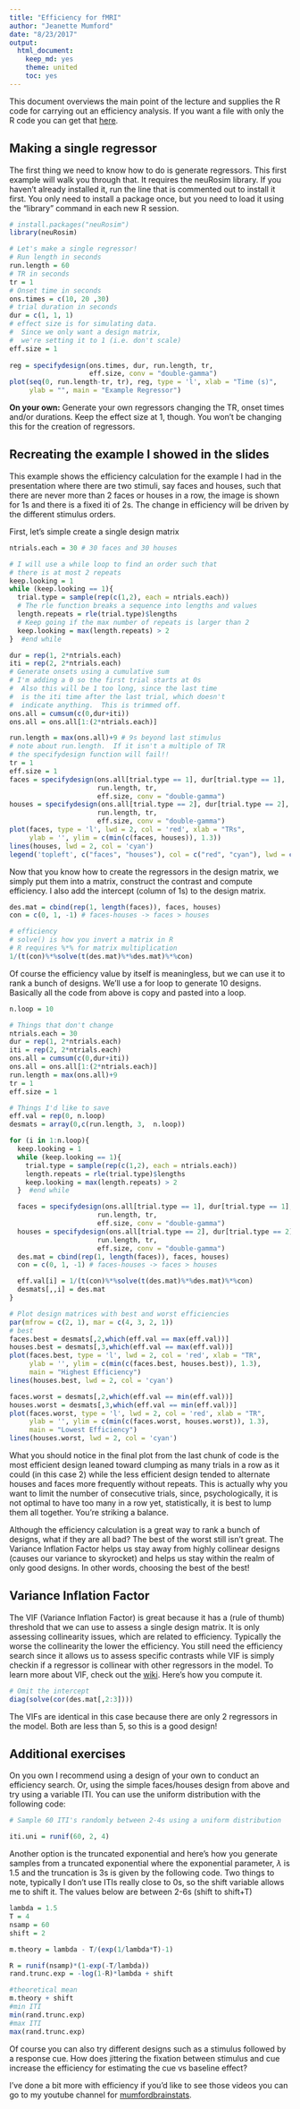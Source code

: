 ```yaml
---
title: "Efficiency for fMRI"
author: "Jeanette Mumford"
date: "8/23/2017"
output:
  html_document:
    keep_md: yes
    theme: united
    toc: yes
---
```


This document overviews the main point of the lecture and supplies the R code for carrying out an efficiency analysis.  If you want a file with only the R code you can get that [here](https://github.com/jmumford/OnlineBrainIntensive2017/blob/master/design_efficiency_mumford.R).

## Making a single regressor
The first thing we need to know how to do is generate regressors.  This first example will walk you through that.  It requires the neuRosim library.  If you haven't already installed it, run the line that is commented out to install it first.  You only need to install a package once, but you need to load it using the "library" command in each new R session.

```r
# install.packages("neuRosim")
library(neuRosim)

# Let's make a single regressor!
# Run length in seconds
run.length = 60
# TR in seconds
tr = 1
# Onset time in seconds
ons.times = c(10, 20 ,30)
# trial duration in seconds
dur = c(1, 1, 1)
# effect size is for simulating data.  
#  Since we only want a design matrix, 
#  we're setting it to 1 (i.e. don't scale)
eff.size = 1
 
reg = specifydesign(ons.times, dur, run.length, tr,
                    eff.size, conv = "double-gamma")
plot(seq(0, run.length-tr, tr), reg, type = 'l', xlab = "Time (s)",
     ylab = "", main = "Example Regressor")
```

**On your own:** Generate your own regressors changing the TR, onset times and/or durations.  Keep the effect size at 1, though.  You won't be changing this for the creation of regressors.

## Recreating the example I showed in the slides
This example shows the efficiency calculation for the example I had in the presentation where there are two stimuli, say faces and houses, such that there are never more than 2 faces or houses in a row, the image is shown for 1s and there is a fixed iti of 2s.  The change in efficiency will be driven by the different stimulus orders.

First, let's simple create a single design matrix
```r

ntrials.each = 30 # 30 faces and 30 houses

# I will use a while loop to find an order such that 
# there is at most 2 repeats 
keep.looking = 1
while (keep.looking == 1){
  trial.type = sample(rep(c(1,2), each = ntrials.each))
  # The rle function breaks a sequence into lengths and values
  length.repeats = rle(trial.type)$lengths
  # Keep going if the max number of repeats is larger than 2
  keep.looking = max(length.repeats) > 2
}  #end while

dur = rep(1, 2*ntrials.each)
iti = rep(2, 2*ntrials.each)
# Generate onsets using a cumulative sum
# I'm adding a 0 so the first trial starts at 0s
#  Also this will be 1 too long, since the last time
#  is the iti time after the last trial, which doesn't 
#  indicate anything.  This is trimmed off.
ons.all = cumsum(c(0,dur+iti))
ons.all = ons.all[1:(2*ntrials.each)]

run.length = max(ons.all)+9 # 9s beyond last stimulus
# note about run.length.  If it isn't a multiple of TR
# the specifydesign function will fail!!
tr = 1
eff.size = 1
faces = specifydesign(ons.all[trial.type == 1], dur[trial.type == 1],
                      run.length, tr,
                      eff.size, conv = "double-gamma")
houses = specifydesign(ons.all[trial.type == 2], dur[trial.type == 2],
                      run.length, tr,
                      eff.size, conv = "double-gamma")
plot(faces, type = 'l', lwd = 2, col = 'red', xlab = "TRs", 
     ylab = '', ylim = c(min(c(faces, houses)), 1.3))
lines(houses, lwd = 2, col = 'cyan')
legend('topleft', c("faces", "houses"), col = c("red", "cyan"), lwd = c(2,2), bty = 'n')
```

Now that you know how to create the regressors in the design matrix, we simply put them into a matrix, construct the contrast and compute efficiency.  I also add the intercept (column of 1s) to the design matrix.
```r
des.mat = cbind(rep(1, length(faces)), faces, houses)
con = c(0, 1, -1) # faces-houses -> faces > houses

# efficiency
# solve() is how you invert a matrix in R
# R requires %*% for matrix multiplication
1/(t(con)%*%solve(t(des.mat)%*%des.mat)%*%con)
```
Of course the efficiency value by itself is meaningless, but we can use it to rank a bunch of designs.  We'll use a for loop to generate 10 designs.  Basically all the code from above is copy and pasted into a loop.  
```r

n.loop = 10

# Things that don't change
ntrials.each = 30 
dur = rep(1, 2*ntrials.each)
iti = rep(2, 2*ntrials.each)
ons.all = cumsum(c(0,dur+iti))
ons.all = ons.all[1:(2*ntrials.each)]
run.length = max(ons.all)+9 
tr = 1
eff.size = 1

# Things I'd like to save
eff.val = rep(0, n.loop)
desmats = array(0,c(run.length, 3,  n.loop))

for (i in 1:n.loop){
  keep.looking = 1
  while (keep.looking == 1){
    trial.type = sample(rep(c(1,2), each = ntrials.each))
    length.repeats = rle(trial.type)$lengths 
    keep.looking = max(length.repeats) > 2
  }  #end while

  faces = specifydesign(ons.all[trial.type == 1], dur[trial.type == 1],
                      run.length, tr,
                      eff.size, conv = "double-gamma")
  houses = specifydesign(ons.all[trial.type == 2], dur[trial.type == 2],
                      run.length, tr,
                      eff.size, conv = "double-gamma")
  des.mat = cbind(rep(1, length(faces)), faces, houses)
  con = c(0, 1, -1) # faces-houses -> faces > houses

  eff.val[i] = 1/(t(con)%*%solve(t(des.mat)%*%des.mat)%*%con)
  desmats[,,i] = des.mat
}

# Plot design matrices with best and worst efficiencies
par(mfrow = c(2, 1), mar = c(4, 3, 2, 1))
# best
faces.best = desmats[,2,which(eff.val == max(eff.val))]
houses.best = desmats[,3,which(eff.val == max(eff.val))]
plot(faces.best, type = 'l', lwd = 2, col = 'red', xlab = "TR", 
     ylab = '', ylim = c(min(c(faces.best, houses.best)), 1.3),
     main = "Highest Efficiency")
lines(houses.best, lwd = 2, col = 'cyan')

faces.worst = desmats[,2,which(eff.val == min(eff.val))]
houses.worst = desmats[,3,which(eff.val == min(eff.val))]
plot(faces.worst, type = 'l', lwd = 2, col = 'red', xlab = "TR", 
     ylab = '', ylim = c(min(c(faces.worst, houses.worst)), 1.3),
     main = "Lowest Efficiency")
lines(houses.worst, lwd = 2, col = 'cyan')


```

What you should notice in the final plot from the last chunk of code is the most efficient design leaned toward clumping as many trials in a row as it could (in this case 2) while the less efficient design tended to alternate houses and faces more frequently without repeats.  This is actually why you want to limit the number of consecutive trials, since, psychologically, it is not optimal to have too many in a row yet, statistically, it is best to lump them all together.  You're striking a balance.

Although the efficiency calculation is a great way to rank a bunch of designs, what if they are all bad?  The best of the worst still isn't great.  The Variance Inflation Factor helps us stay away from highly collinear designs (causes our variance to skyrocket) and helps us stay within the realm of only good designs.  In other words, choosing the best of the best!

## Variance Inflation Factor
The VIF (Variance Inflation Factor) is great because it has a (rule of thumb) threshold that we can use to assess a single design matrix.  It is only assessing collinearity issues, which are related to efficiency.  Typically the worse the collinearity the lower the efficiency.  You still need the efficiency search since it allows us to assess specific contrasts while VIF is simply checkin if a regressor is collinear with other regressors in the model.  To learn more about VIF, check out the [wiki](https://en.wikipedia.org/wiki/Variance_inflation_factor).  Here's how you compute it.
```r
# Omit the intercept
diag(solve(cor(des.mat[,2:3])))
```
The VIFs are identical in this case because there are only 2 regressors in the model.  Both are less than 5, so this is a good design!

## Additional exercises
On you own I recommend using a design of your own to conduct an efficiency search.  Or, using the simple faces/houses design from above and try using a variable ITI.  You can use the uniform distribution with the following code:
```r
# Sample 60 ITI's randomly between 2-4s using a uniform distribution

iti.uni = runif(60, 2, 4)
```
Another option is the truncated exponential and here's how you generate samples from a truncated exponential where the exponential parameter, $\lambda$ is 1.5 and the truncation is 3s is given by the following code.  Two things to note, typically I don't use ITIs really close to 0s, so the shift variable allows me to shift it.  The values below are between 2-6s (shift to shift+T)

```r
lambda = 1.5
T = 4
nsamp = 60
shift = 2

m.theory = lambda - T/(exp(1/lambda*T)-1)

R = runif(nsamp)*(1-exp(-T/lambda))
rand.trunc.exp = -log(1-R)*lambda + shift

#theoretical mean
m.theory + shift
#min ITI
min(rand.trunc.exp)
#max ITI
max(rand.trunc.exp)

```

Of course you can also try different designs such as a stimulus followed by a response cue.  How does jittering the fixation between stimulus and cue increase the efficiency for estimating the cue vs baseline effect?

I've done a bit more with efficiency if you'd like to see those videos you can go to my youtube channel for [mumfordbrainstats](https://www.youtube.com/playlist?list=PLB2iAtgpI4YEnBdb_jDGmMcdGoIBwhCCY).